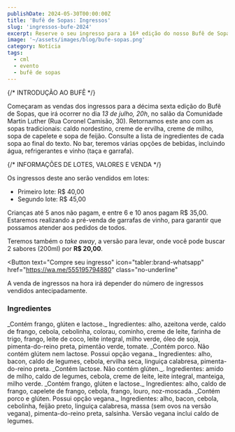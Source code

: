 ```yaml
---
publishDate: 2024-05-30T00:00:00Z
title: 'Bufê de Sopas: Ingressos'
slug: 'ingressos-bufe-2024'
excerpt: Reserve o seu ingresso para a 16ª edição do nosso Bufê de Sopas.
image: '~/assets/images/blog/bufe-sopas.png'
category: Notícia
tags:
  - cml
  - evento
  - bufê de sopas
---
```



{/* INTRODUÇÃO AO BUFÊ */}

Começaram as vendas dos ingressos para a décima sexta edição do Bufê de Sopas,
que irá ocorrer no dia _13 de julho, 20h_, no salão da Comunidade Martin Luther
(Rua&nbsp;Coronel Camisão, 30). Retornamos este ano com as sopas tradicionais:
caldo nordestino, creme de ervilha, creme de milho, sopa de capelete e sopa de feijão.
Consulte a lista de ingredientes de cada sopa ao final do texto.
No bar, teremos várias opções de bebidas, incluindo água, refrigerantes e vinho
(taça e garrafa).

{/* INFORMAÇÕES DE LOTES,  VALORES E VENDA */}

Os ingressos deste ano serão vendidos em lotes:

- Primeiro lote: R$&nbsp;40,00
- Segundo lote: R$&nbsp;45,00

Crianças até 5 anos não pagam, e entre 6 e 10 anos pagam R$&nbsp;35,00.
Estaremos realizando a pré-venda de garrafas de vinho, para garantir que possamos
atender aos pedidos de todos.

Teremos também o _take away_, a versão para levar, onde você pode buscar 2 sabores
(200ml) por **R$&nbsp;20,00**.

<Button
  text="Compre seu ingresso"
  icon="tabler:brand-whatsapp"
  href="https://wa.me/555195794880"
  class="no-underline"
></Button>

A venda de ingressos na hora irá depender do número de ingressos vendidos antecipadamente.

### Ingredientes

<DListItem dt="Caldo nordestino" icon="tabler:soup-filled">
  _Contém frango, glúten e lactose._ Ingredientes: alho, azeitona verde, caldo de frango, cebola, cebolinha, colorau,
  cominho, creme de leite, farinha de trigo, frango, leite de coco, leite integral, milho verde, óleo de soja,
  pimenta-do-reino preta, pimentão verde, tomate.
</DListItem>
<DListItem dt="Creme de ervilha" icon="tabler:leaf" classes={{ icon: 'text-emerald-600 dark:text-emerald-400' }}>
  _Contém porco. Não contém glútem nem lactose. Possui opção vegana._ Ingredientes: alho, bacon, caldo de legumes,
  cebola, ervilha seca, linguiça calabresa, pimenta-do-reino preta.
</DListItem>
<DListItem dt="Creme de milho" icon="tabler:leaf" classes={{ icon: 'text-emerald-600 dark:text-emerald-400' }}>
  _Contém lactose. Não contém glúten._. Ingredientes: amido de milho, caldo de legumes, cebola, creme de leite, leite
  integral, manteiga, milho verde.
</DListItem>
<DListItem dt="Sopa de capelete" icon="tabler:soup-filled">
  _Contém frango, glúten e lactose._ Ingredientes: alho, caldo de frango, capelete de frango, cebola, frango, louro,
  noz-moscada.
</DListItem>
<DListItem dt="Sopa de feijão" icon="tabler:leaf" classes={{ icon: 'text-emerald-600 dark:text-emerald-400' }}>
  _Contém porco e glúten. Possui opção vegana._ Ingredientes: alho, bacon, cebola, cebolinha, feijão preto, linguiça
  calabresa, massa (sem ovos na versão vegana), pimenta-do-reino preta, salsinha. Versão vegana inclui caldo de legumes.
</DListItem>

